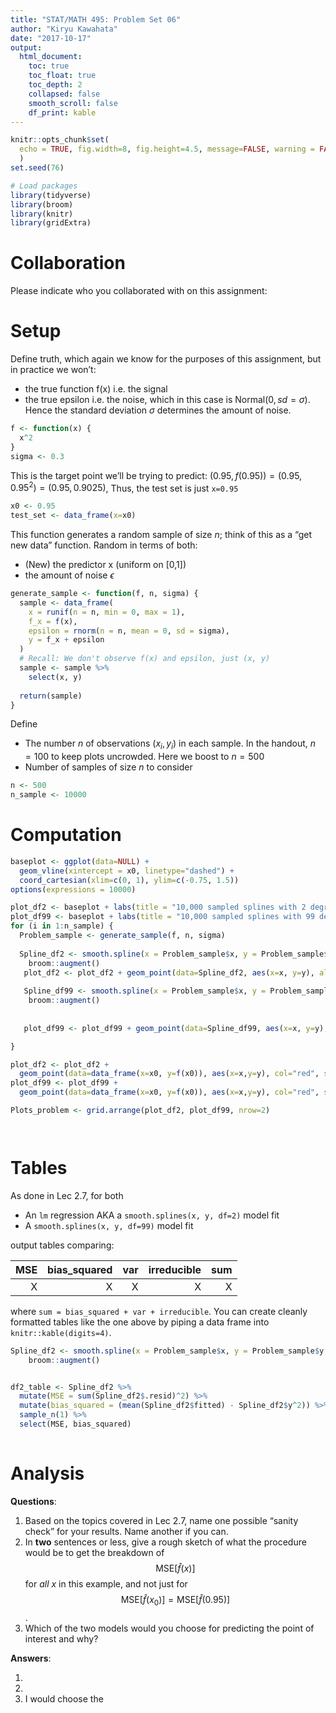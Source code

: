```yaml
---
title: "STAT/MATH 495: Problem Set 06"
author: "Kiryu Kawahata"
date: "2017-10-17"
output:
  html_document:
    toc: true
    toc_float: true
    toc_depth: 2
    collapsed: false
    smooth_scroll: false
    df_print: kable
---
```


```r
knitr::opts_chunk$set(
  echo = TRUE, fig.width=8, fig.height=4.5, message=FALSE, warning = FALSE
  )
set.seed(76)

# Load packages
library(tidyverse)
library(broom)
library(knitr)
library(gridExtra)
```





# Collaboration

Please indicate who you collaborated with on this assignment: 





# Setup

Define truth, which again we know for the purposes of this assignment, but in
practice we won't:

* the true function f(x) i.e. the signal
* the true epsilon i.e. the noise, which in this case is Normal$(0, sd=\sigma)$.
Hence the standard deviation $\sigma$ determines the amount of noise.

```r
f <- function(x) {
  x^2
}
sigma <- 0.3

```

This is the target point we'll be trying to predict: $(0.95, f(0.95)) = (0.95, 0.95^2) = (0.95, 0.9025)$, Thus, the test set is just `x=0.95`

```r
x0 <- 0.95
test_set <- data_frame(x=x0)
```

This function generates a random sample of size $n$; think of this as a "get new
data" function. Random in terms of both:

* (New) the predictor x (uniform on [0,1])
* the amount of noise $\epsilon$

```r
generate_sample <- function(f, n, sigma) {
  sample <- data_frame(
    x = runif(n = n, min = 0, max = 1),
    f_x = f(x),
    epsilon = rnorm(n = n, mean = 0, sd = sigma),
    y = f_x + epsilon
  )
  # Recall: We don't observe f(x) and epsilon, just (x, y)
  sample <- sample %>% 
    select(x, y)
  
  return(sample)
}
```

Define

* The number $n$ of observations $(x_i, y_i)$ in each sample. In the handout,
$n=100$ to keep plots uncrowded. Here we boost to $n=500$
* Number of samples of size $n$ to consider

```r
n <- 500
n_sample <- 10000


```


# Computation

```r
baseplot <- ggplot(data=NULL) +
  geom_vline(xintercept = x0, linetype="dashed") +
  coord_cartesian(xlim=c(0, 1), ylim=c(-0.75, 1.5))
options(expressions = 10000)

plot_df2 <- baseplot + labs(title = "10,000 sampled splines with 2 degrees of freedom")
plot_df99 <- baseplot + labs(title = "10,000 sampled splines with 99 degrees of freedom")
for (i in 1:n_sample) {
  Problem_sample <- generate_sample(f, n, sigma)
  
  Spline_df2 <- smooth.spline(x = Problem_sample$x, y = Problem_sample$y, df = 2) %>%
    broom::augment()
   plot_df2 <- plot_df2 + geom_point(data=Spline_df2, aes(x=x, y=y), alpha=0.1) + geom_line(data=Spline_df2, aes(x=x, y=.fitted), col="blue", alpha=0.1, size=1, )
  
   Spline_df99 <- smooth.spline(x = Problem_sample$x, y = Problem_sample$y, df =99) %>%
    broom::augment()
  
  
   plot_df99 <- plot_df99 + geom_point(data=Spline_df99, aes(x=x, y=y), alpha=0.1) + geom_line(data=Spline_df99, aes(x=x, y=.fitted), col="blue", alpha=0.1, size=1)

}

plot_df2 <- plot_df2 +
  geom_point(data=data_frame(x=x0, y=f(x0)), aes(x=x,y=y), col="red", size=3)
plot_df99 <- plot_df99 +
  geom_point(data=data_frame(x=x0, y=f(x0)), aes(x=x,y=y), col="red", size=3)

Plots_problem <- grid.arrange(plot_df2, plot_df99, nrow=2)




```


# Tables

As done in Lec 2.7, for both

* An `lm` regression AKA a `smooth.splines(x, y, df=2)` model fit 
* A `smooth.splines(x, y, df=99)` model fit 

output tables comparing:

|  MSE| bias_squared|   var| irreducible|   sum|
|----:|------------:|-----:|-----------:|-----:|
|     X|           X  |     X |      X |         X |

where `sum = bias_squared + var + irreducible`. You can create cleanly formatted tables like the one above by piping a data frame into `knitr::kable(digits=4)`.

```r


Spline_df2 <- smooth.spline(x = Problem_sample$x, y = Problem_sample$y, df =2) %>%
    broom::augment()


df2_table <- Spline_df2 %>% 
  mutate(MSE = sum(Spline_df2$.resid)^2) %>% 
  mutate(bias_squared = (mean(Spline_df2$fitted) - Spline_df2$y^2)) %>%
  sample_n(1) %>% 
  select(MSE, bias_squared) 
  


```


# Analysis

**Questions**:

1. Based on the topics covered in Lec 2.7, name one possible "sanity check" for your results. Name another if you can.
1. In **two** sentences or less, give a rough sketch of what the procedure would
be to get the breakdown of $$\mbox{MSE}\left[\widehat{f}(x)\right]$$ for *all*
$x$ in this example, and not just for $$\mbox{MSE}\left[\widehat{f}(x_0)\right]
= \mbox{MSE}\left[\widehat{f}(0.95)\right]$$.
1. Which of the two models would you choose for predicting the point of interest and why?

**Answers**:

1.
1.
1. I would choose the 
